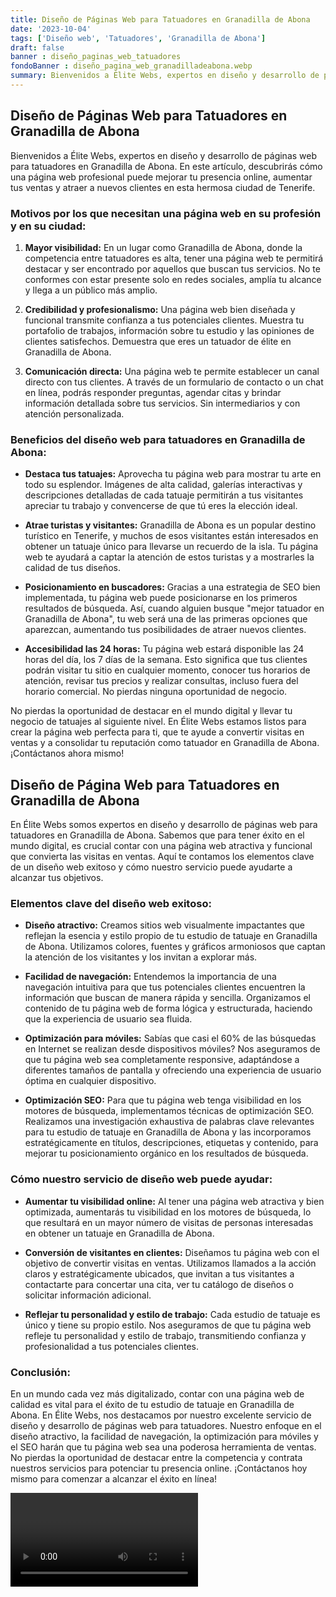 ```yaml
---
title: Diseño de Páginas Web para Tatuadores en Granadilla de Abona
date: '2023-10-04'
tags: ['Diseño web', 'Tatuadores', 'Granadilla de Abona']
draft: false
banner : diseño_paginas_web_tatuadores
fondoBanner : diseño_pagina_web_granadilladeabona.webp
summary: Bienvenidos a Élite Webs, expertos en diseño y desarrollo de páginas web para tatuadores en Granadilla de Abona. En este artículo, descubrirás cómo una página web profesional puede mejorar tu presencia online, aumentar tus ventas y atraer a nuevos clientes en esta hermosa ciudad de Tenerife.
---
```


## Diseño de Páginas Web para Tatuadores en Granadilla de Abona

Bienvenidos a Élite Webs, expertos en diseño y desarrollo de páginas web para tatuadores en Granadilla de Abona. En este artículo, descubrirás cómo una página web profesional puede mejorar tu presencia online, aumentar tus ventas y atraer a nuevos clientes en esta hermosa ciudad de Tenerife.

### Motivos por los que necesitan una página web en su profesión y en su ciudad:

1. **Mayor visibilidad:** En un lugar como Granadilla de Abona, donde la competencia entre tatuadores es alta, tener una página web te permitirá destacar y ser encontrado por aquellos que buscan tus servicios. No te conformes con estar presente solo en redes sociales, amplía tu alcance y llega a un público más amplio.

2. **Credibilidad y profesionalismo:** Una página web bien diseñada y funcional transmite confianza a tus potenciales clientes. Muestra tu portafolio de trabajos, información sobre tu estudio y las opiniones de clientes satisfechos. Demuestra que eres un tatuador de élite en Granadilla de Abona.

3. **Comunicación directa:** Una página web te permite establecer un canal directo con tus clientes. A través de un formulario de contacto o un chat en línea, podrás responder preguntas, agendar citas y brindar información detallada sobre tus servicios. Sin intermediarios y con atención personalizada.

### Beneficios del diseño web para tatuadores en Granadilla de Abona:

- **Destaca tus tatuajes:** Aprovecha tu página web para mostrar tu arte en todo su esplendor. Imágenes de alta calidad, galerías interactivas y descripciones detalladas de cada tatuaje permitirán a tus visitantes apreciar tu trabajo y convencerse de que tú eres la elección ideal.

- **Atrae turistas y visitantes:** Granadilla de Abona es un popular destino turístico en Tenerife, y muchos de esos visitantes están interesados en obtener un tatuaje único para llevarse un recuerdo de la isla. Tu página web te ayudará a captar la atención de estos turistas y a mostrarles la calidad de tus diseños.

- **Posicionamiento en buscadores:** Gracias a una estrategia de SEO bien implementada, tu página web puede posicionarse en los primeros resultados de búsqueda. Así, cuando alguien busque "mejor tatuador en Granadilla de Abona", tu web será una de las primeras opciones que aparezcan, aumentando tus posibilidades de atraer nuevos clientes.

- **Accesibilidad las 24 horas:** Tu página web estará disponible las 24 horas del día, los 7 días de la semana. Esto significa que tus clientes podrán visitar tu sitio en cualquier momento, conocer tus horarios de atención, revisar tus precios y realizar consultas, incluso fuera del horario comercial. No pierdas ninguna oportunidad de negocio.

No pierdas la oportunidad de destacar en el mundo digital y llevar tu negocio de tatuajes al siguiente nivel. En Élite Webs estamos listos para crear la página web perfecta para ti, que te ayude a convertir visitas en ventas y a consolidar tu reputación como tatuador en Granadilla de Abona. ¡Contáctanos ahora mismo!

<GifSeo />

<Cta />

## Diseño de Página Web para Tatuadores en Granadilla de Abona

En Élite Webs somos expertos en diseño y desarrollo de páginas web para tatuadores en Granadilla de Abona. Sabemos que para tener éxito en el mundo digital, es crucial contar con una página web atractiva y funcional que convierta las visitas en ventas. Aquí te contamos los elementos clave de un diseño web exitoso y cómo nuestro servicio puede ayudarte a alcanzar tus objetivos.

### Elementos clave del diseño web exitoso:

- **Diseño atractivo:** Creamos sitios web visualmente impactantes que reflejan la esencia y estilo propio de tu estudio de tatuaje en Granadilla de Abona. Utilizamos colores, fuentes y gráficos armoniosos que captan la atención de los visitantes y los invitan a explorar más.

- **Facilidad de navegación:** Entendemos la importancia de una navegación intuitiva para que tus potenciales clientes encuentren la información que buscan de manera rápida y sencilla. Organizamos el contenido de tu página web de forma lógica y estructurada, haciendo que la experiencia de usuario sea fluida.

- **Optimización para móviles:** Sabías que casi el 60% de las búsquedas en Internet se realizan desde dispositivos móviles? Nos aseguramos de que tu página web sea completamente responsive, adaptándose a diferentes tamaños de pantalla y ofreciendo una experiencia de usuario óptima en cualquier dispositivo.

- **Optimización SEO:** Para que tu página web tenga visibilidad en los motores de búsqueda, implementamos técnicas de optimización SEO. Realizamos una investigación exhaustiva de palabras clave relevantes para tu estudio de tatuaje en Granadilla de Abona y las incorporamos estratégicamente en títulos, descripciones, etiquetas y contenido, para mejorar tu posicionamiento orgánico en los resultados de búsqueda.

### Cómo nuestro servicio de diseño web puede ayudar:

- **Aumentar tu visibilidad online:** Al tener una página web atractiva y bien optimizada, aumentarás tu visibilidad en los motores de búsqueda, lo que resultará en un mayor número de visitas de personas interesadas en obtener un tatuaje en Granadilla de Abona. 

- **Conversión de visitantes en clientes:** Diseñamos tu página web con el objetivo de convertir visitas en ventas. Utilizamos llamados a la acción claros y estratégicamente ubicados, que invitan a tus visitantes a contactarte para concertar una cita, ver tu catálogo de diseños o solicitar información adicional.

- **Reflejar tu personalidad y estilo de trabajo:** Cada estudio de tatuaje es único y tiene su propio estilo. Nos aseguramos de que tu página web refleje tu personalidad y estilo de trabajo, transmitiendo confianza y profesionalidad a tus potenciales clientes.

### Conclusión:

En un mundo cada vez más digitalizado, contar con una página web de calidad es vital para el éxito de tu estudio de tatuaje en Granadilla de Abona. En Élite Webs, nos destacamos por nuestro excelente servicio de diseño y desarrollo de páginas web para tatuadores. Nuestro enfoque en el diseño atractivo, la facilidad de navegación, la optimización para móviles y el SEO harán que tu página web sea una poderosa herramienta de ventas. No pierdas la oportunidad de destacar entre la competencia y contrata nuestros servicios para potenciar tu presencia online. ¡Contáctanos hoy mismo para comenzar a alcanzar el éxito en línea!

<Video />

<CtaBot job='Tatuadores' city='Granadilla de Abona'/>

<Gmaps query='Granadilla de Abona+españa+maps' />